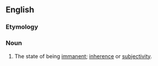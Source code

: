 ==English==

===Etymology===
{{suffix|en|immanent|cy}}

===Noun===
{{en-noun|-|immanencies}}

# The state of being [[immanent]]; [[inherence]] or [[subjectivity]].